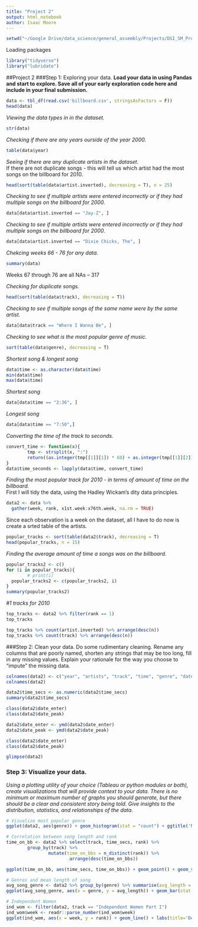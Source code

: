 ```yaml
---
title: "Project 2"
output: html_notebook
author: Isaac Moore
---
```

```r
setwd("~/Google Drive/data_science/general_assembly/Projects/DSI_SM_Project2")
```
Loading packages
```r
library("tidyverse")
library("lubridate")
```
##Project 2
###Step 1: Exploring your data.
**Load your data in using Pandas and start to explore. Save all of your early exploration code here and include in your final submission.**
```r
data <- tbl_df(read.csv('billboard.csv', stringsAsFactors = F))
head(data)
```

*Viewing the data types in in the dataset.*
```r
str(data)
```

*Checking if there are any years ourside of the year 2000.*
```r
table(data$year)
```

*Seeing if there are any duplicate artists in the dataset.*  
If there are not duplicate songs - this will tell us which artist had the most songs on the billboard for 2010.
```r
head(sort(table(data$artist.inverted), decreasing = T), n = 25)
```

*Checking to see if multiple artists were entered incorrectly or if they had multiple songs on the billboard for 2000.*
```r
data[data$artist.inverted == "Jay-Z", ]
```
*Checking to see if multiple artists were entered incorrectly or if they had multiple songs on the billboard for 2000.*
```r
data[data$artist.inverted == "Dixie Chicks, The", ]
```

*Chekcing weeks 66 - 76 for any data.*
```r
summary(data)
```
Weeks 67 through 76 are all NAs -- 317

*Checking for duplicate songs.*
```r
head(sort(table(data$track), decreasing = T))
```

*Checking to see if multiple songs of the same name were by the same artist.*
```r
data[data$track == "Where I Wanna Be", ]
```

*Checking to see what is the most popular genre of music.*
```r
sort(table(data$genre), decreasing = T)
```

*Shortest song & longest song*
```r
data$time <- as.character(data$time)
min(data$time)
max(data$time)
```


*Shortest song*
```r
data[data$time == "2:36", ]
```

*Longest song*
```r
data[data$time == "7:50",]
```

*Converting the time of the track to seconds.*
```r
convert_time <- function(x){
        tmp <- strsplit(x, ":")
        return((as.integer(tmp[[1]][1]) * 60) + as.integer(tmp[[1]][2]))
}
data$time_seconds <- lapply(data$time, convert_time)
```

*Finding the most popular track for 2010 - in terms of amount of time on the billboard.*  
First I will tidy the data, using the Hadley Wickam's dity data principles.
```r
data2 <- data %>% 
  gather(week, rank, x1st.week:x76th.week, na.rm = TRUE)
```
Since each observation is a week on the dataset, all I have to do now is create a srted table of the artists.
```r
popular_tracks <- sort(table(data2$track), decreasing = T)
head(popular_tracks, n = 15)
```

*Finding the average amount of time a songs was on the billboard.*
```r
popular_tracks2 <- c()
for (i in popular_tracks){
        # print(i)
  popular_tracks2 <- c(popular_tracks2, i)
}
summary(popular_tracks2)
```

*#1 tracks for 2010*
```r
top_tracks <- data2 %>% filter(rank == 1) 
top_tracks
```
```r
top_tracks %>% count(artist.inverted) %>% arrange(desc(n))
top_tracks %>% count(track) %>% arrange(desc(n))
```

###Step 2: Clean your data.
Do some rudimentary cleaning. Rename any columns that are poorly named, shorten any strings that may be too long, fill in any missing values. Explain your rationale for the way you choose to "impute" the missing data.
```r
colnames(data2) <- c("year", "artists", "track", "time", "genre", "date_enter", "date_peak", "time_secs", "week", "rank")
colnames(data2)
```

```r
data2$time_secs <- as.numeric(data2$time_secs)
summary(data2$time_secs)
```

```r
class(data2$date_enter)
class(data2$date_peak)
```
```r
data2$date_enter <- ymd(data2$date_enter)
data2$date_peak <- ymd(data2$date_peak)
```

```r
class(data2$date_enter)
class(data2$date_peak)
```

```r
glimpse(data2)
```

### Step 3: Visualize your data.
*Using a plotting utility of your choice (Tableau or python modules or both), create visualizations that will provide context to your data. There is no minimum or maximum number of graphs you should generate, but there should be a clear and consistent story being told. Give insights to the distribution, statistics, and relationships of the data.*

```r
# Visualize most popular genre
ggplot(data2, aes(genre)) + geom_histogram(stat = "count") + ggtitle('Number of Songs per Genre on the \n Billboard Top 100 in 2010')
```

```r
# Correlation between song length and rank
time_on_bb <- data2 %>% select(track, time_secs, rank) %>% 
        group_by(track) %>% 
                mutate(time_on_bbs = n_distinct(rank)) %>% 
                        arrange(desc(time_on_bbs))

ggplot(time_on_bb, aes(time_secs, time_on_bbs)) + geom_point() + geom_smooth() + ggtitle('Correlation between song length (seconds)\n and time (weeks) on the Billboard Top 100')
```

```r
# Genres and mean length of song
avg_song_genre <- data2 %>% group_by(genre) %>% summarise(avg_length = mean(time_secs))
ggplot(avg_song_genre, aes(x = genre, y = avg_length)) + geom_bar(stat = "identity") + labs(title='Average song length per Genre', ylabel='Average length of song (seconds)', xlabel=' Genre')
```

```r
# Independent Women
ind_wom <- filter(data2, track == "Independent Women Part I") 
ind_wom$week <- readr::parse_number(ind_wom$week)
ggplot(ind_wom, aes(x = week, y = rank)) + geom_line() + labs(title='Destiny\'s Child - Independent Women Part I\n time on the Billboard Top 100', xlabel='Weeks', ylabel='Rank')
```


